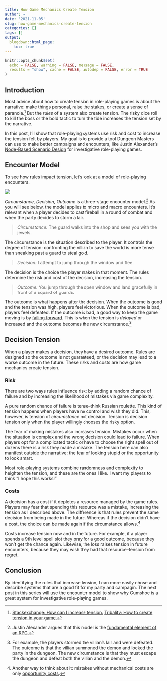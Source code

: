 ```yaml
---
title: How Game Mechanics Create Tension
author: ~
date: '2021-11-05'
slug: how-game-mechanics-create-tension
categories: []
tags: []
output:
  blogdown::html_page:
    toc: true
---
```


```r
knitr::opts_chunk$set(
  echo = FALSE, warning = FALSE, message = FALSE,
  results = "show", cache = FALSE, autodep = FALSE, error = TRUE
)
```

## Introduction

Most advice about how to create tension in role-playing games
is about the narrative: make things personal, raise the stakes, or create a sense of paranoia.^[[Stackexchange: How can I increase tension.](https://rpg.stackexchange.com/questions/19096/how-can-i-increase-tension-during-roleplaying) [Tribality: How to create tension in your game.](https://www.tribality.com/2020/02/19/how-to-create-tension-in-your-game/)]
But the *rules* of a system also create tension. The risky dice roll to kill the boss or the
bold tactic to turn the tide increases the tension set by the narrative.

In this post, I'll show that role-playing systems use risk and cost to
increase the tension felt by players.
My goal is to provide a tool Dungeon Masters can use to make better
campaigns and encounters, like Justin Alexander's [Node-Based Scenario Design](https://thealexandrian.net/wordpress/7949/roleplaying-games/node-based-scenario-design-part-1-the-plotted-approach)
for investigative role-playing games.

## Encounter Model

To see how rules impact tension,
let's look at a model of role-playing encounters.

![](encounter-model.png)

*Circumstance, Decision, Outcome* is a three-stage encounter model.^[Justin Alexander argues that this model is the [fundamental element of an RPG.](https://thealexandrian.net/wordpress/31509/roleplaying-games/the-art-of-pacing)]
As you will see below, the model applies to micro and macro encounters.
It's relevant when a player decides to cast fireball in a round of combat and
when the party decides to storm a lair.


> *Circumstance:* The guard walks into the shop and sees you with the jewels.

The circumstance is the situation described to the player.
It controls the degree of tension:
confronting the villian to save the world is more tense
than sneaking past a guard to steal gold.


> *Decision:* I attempt to jump through the window and flee.

The decision is the choice the player makes in that moment.
The rules determine the risk and cost of the decision, increasing the tension.

> *Outcome:* You jump through the open window and land gracefully in front of a squard of guards.

The outcome is what happens after the decision.
When the outcome is good and the tension was high, players feel victorious.
When the outcome is bad, players feel defeated.
If the outcome is bad, a good way to keep the game moving is by [failing forward](http://dmsworkshop.com/2019/05/03/dm-101-failing-forward/).
This is when the tension is *delayed* or increased and the outcome becomes the new circumstance.^[For example, the players
stormed the villian's lair and were defeated. The outcome is that the villian summoned the demon
and locked the party in the dungeon.
The new circumstance is that they must escape the dungeon and defeat both the villian and the demon.]


## Decision Tension

When a player makes a decision, they have a desired outcome.
Rules are designed so the outcome is not guaranteed, or
the decision may lead to a worse outcome in the future.
These risks and costs are how game mechanics create tension.

### Risk

There are two ways rules influence risk: by adding a random chance of failure
and by increasing the likelihood of mistakes via game complexity.

A pure random chance of failure is tense--think Russian roulette.
This kind of tension happens when players have no control and wish they did.
This, however, is tension of *circumstance* not decision.
Tension is decision tension only when the player willingly chooses the risky option.

The fear of making mistakes also increases tension. Mistakes occur
when the situation is complex and the wrong decision could lead to failure.
When players opt for a complicated tactic or have to choose the right
spell out of dozens there is a risk they made a mistake.
The tension here can also manifest outside the narrative: the fear of looking stupid or
the opportunity to look smart.

Most role-playing systems combine
randomness and complexity to heighten the tension, and these are
the ones I like. I want my players to think "I hope this works!"

### Costs

A decision has a cost if it depletes a resource managed by the game rules.
Players may fear that spending this resource was a mistake, increasing the tension
as I described above.
The difference is that rules prevent the same decision from being made in the future.
Whereas if the decision didn't have a cost,
the choice can be made again if the circumstance allows.^[Another way to think about it: mistakes without mechanical costs are only [opportunity costs](https://en.wikipedia.org/wiki/Opportunity_cost).]

Costs increase tension now and in the future.
For example, if a player spends a 9th level spell slot they pray for a good outcome, because they
won't get the chance again. Likewise, the loss raises tension in future encounters,
because they may wish they had that resource--tension from regret.

## Conclusion

By identifying the rules that increase tension,
I can more easily chose and describe systems that are a good fit for my party and campagin.
The next post in this series will use the encounter model to show why
Gumshoe is a great system for investigative role-playing games.
